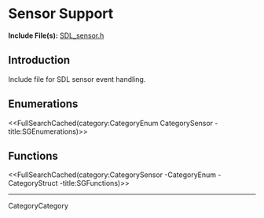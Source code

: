 
= Sensor Support =

'''Include File(s):''' [http://hg.libsdl.org/SDL/file/default/include/SDL_sensor.h SDL_sensor.h]


== Introduction ==

Include file for SDL sensor event handling.

<!-- #Remove this line and the ## below to use this markup if it becomes relevant to this category -->
== Enumerations ==
<<FullSearchCached(category:CategoryEnum CategorySensor -title:SGEnumerations)>>

<!-- #== Structures == -->
<!-- #<<FullSearchCached(category:CategoryStruct CategorySensor -title:SGStructures)>> -->

== Functions ==
<<FullSearchCached(category:CategorySensor -CategoryEnum -CategoryStruct -title:SGFunctions)>>

<!-- # You may refresh cache using "?action=refresh" in URL or "More Actions -> Delete Cache" in menu. -->

----
CategoryCategory
